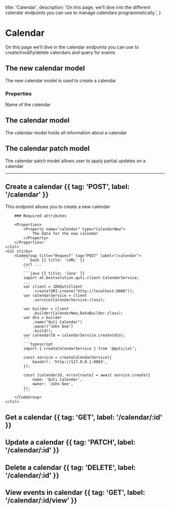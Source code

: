   title: 'Calendar',
  description:
    'On this page, we’ll dive into the different calendar endpoints you can use to manage calendars programmatically.',
}

# Calendar

On this page we'll dive in the calendar endpoints you
can use to create/modify/delete calendars and query for
events

## The new calendar model

The new calendar model is used to create a calendar

### Properties

<Properties>
	<Property name="name" type="string">
    Name of the calendar
	</Property>
</Properties>

## The calendar model

The calendar model holds all information about a calendar

## The calendar patch model

The calendar patch model allows user to apply partial updates on a calendar

---

## Create a calendar {{ tag: 'POST', label: '/calendar' }}

<Row>
	<Col>
		This endpoint allows you to create a new calendar

		### Required attributes

		<Properties>
			<Property name="calendar" type="CalendarNew">
				The data for the new calendar
			</Property>
		</Properties>
	</Col>
	<Col sticky>
		<CodeGroup title="Request" tag="POST" label="/calendar">
			```bash {{ title: 'cURL' }}
			curl ...
			```
			```java {{ title: 'Java' }}
			import at.bestsolution.quti.client.CalendarService;
			...
			var client = JDKQutiClient
				.create(URI.create("http://localhost:8080"));
			var calendarService = client
				.service(CalendarService.class);

			var builder = client
				.builder(CalendarNew.DataBuilder.class);
			var dto = builder
				.name("Quti Calendar")
				.owner("John Doe")
				.build();
			var calendarId = calendarService.create(dto);
			```
			```typescript
			import { createCalendarService } from '@quti/cal';

			const service = createCalendarService({
				baseUrl: 'http://127.0.0.1:8083',
			});

			const [calendarId, errorCreate] = await service.create({
				name: 'Quti Calendar',
				owner: 'John Doe',
			});
			```
		</CodeGroup>
	</Col>
</Row>

## Get a calendar {{ tag: 'GET', label: '/calendar/:id' }}

## Update a calendar {{ tag: 'PATCH', label: '/calendar/:id' }}

## Delete a calendar {{ tag: 'DELETE', label: '/calendar/:id' }}

## View events in calendar {{ tag: 'GET', label: '/calendar/:id/view' }}
